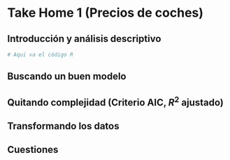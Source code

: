 # Take Home 1 (Precios de coches)


## Introducción y análisis descriptivo
```r
# Aqui va el código R
```
## Buscando un buen modelo
## Quitando complejidad (Criterio AIC, $R^{2}$ ajustado)
## Transformando los datos
## Cuestiones
